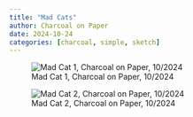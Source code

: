 ```yaml
---
title: "Mad Cats"
author: Charcoal on Paper
date: 2024-10-24
categories: [charcoal, simple, sketch]
---
```


![Mad Cat 1, Charcoal on Paper, 10/2024](mad-cat.png)

![Mad Cat 2, Charcoal on Paper, 10/2024](mat-cat-2.png)

